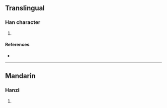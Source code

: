 {{character info/new}}
==Translingual==

===Han character===
{{Han char|rn=86|rad=火|as=03|sn=7|four=|canj=FHP|ids=⿰火乇}}

# {{defn|Han|sort=火03}}

====References====
* {{Han ref|kx=0666.130|dkj=18874|dj=1075.180|hdz=32189.120|uh=7079|ud=28793}}

----

==Mandarin==

===Hanzi===
{{cmn-hanzi|pin=[[zhà]] ([[zha4]]); [[yù]] ([[yu4]])|wg=cha<sup>4</sup>; yu<sup>4</sup>}}

# {{defn|lang=cmn|sort=火03}}